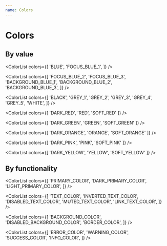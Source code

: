 ```yaml
---
name: Colors
---
```



# Colors

## By value

<ColorList
  colors={[
    'BLUE',
    'FOCUS_BLUE_1',
  ]} 
/>

<ColorList
  colors={[
    'FOCUS_BLUE_2',
    'FOCUS_BLUE_3',
    'BACKGROUND_BLUE_1',
    'BACKGROUND_BLUE_2',
    'BACKGROUND_BLUE_3',
  ]} 
/>

<ColorList
  colors={[
    'BLACK',
    'GREY_1',
    'GREY_2',
    'GREY_3',
    'GREY_4',
    'GREY_5',
    'WHITE',
  ]} 
/>

<ColorList
  colors={[
    'DARK_RED',
    'RED',
    'SOFT_RED'
  ]} 
/>

<ColorList
  colors={[
    'DARK_GREEN',
    'GREEN',
    'SOFT_GREEN'
  ]} 
/>

<ColorList
  colors={[
    'DARK_ORANGE',
    'ORANGE',
    'SOFT_ORANGE'
  ]} 
/>

<ColorList
  colors={[
    'DARK_PINK',
    'PINK',
    'SOFT_PINK'
  ]} 
/>

<ColorList
  colors={[
    'DARK_YELLOW',
    'YELLOW',
    'SOFT_YELLOW'
  ]} 
/>

## By functionality

<ColorList
  colors={[
    'PRIMARY_COLOR',
    'DARK_PRIMARY_COLOR',
    'LIGHT_PRIMARY_COLOR',
  ]} 
/>

<ColorList
  colors={[
    'TEXT_COLOR',
    'INVERTED_TEXT_COLOR',
    'DISABLED_TEXT_COLOR',
    'MUTED_TEXT_COLOR',
    'LINK_TEXT_COLOR',
  ]} 
/>

<ColorList
  colors={[
    'BACKGROUND_COLOR',
    'DISABLED_BACKGROUND_COLOR',
    'BORDER_COLOR',
  ]} 
/>

<ColorList
  colors={[
    'ERROR_COLOR',
    'WARNING_COLOR',
    'SUCCESS_COLOR',
    'INFO_COLOR',
  ]} 
/>

